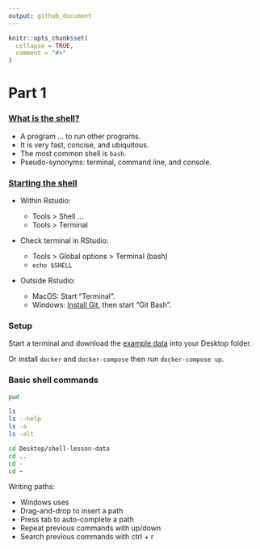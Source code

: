 ```yaml
---
output: github_document
---
```


```r
knitr::opts_chunk$set(
  collapse = TRUE,
  comment = "#>"
)
```

# Part 1

### [What is the shell?](https://happygitwithr.com/shell.html#what-is-the-shell)

* A program ... to run other programs.
* It is very fast, concise, and ubiquitous.
* The most common shell is `bash`.
* Pseudo-synonyms: terminal, command line, and console.

### [Starting the shell](https://happygitwithr.com/shell.html#starting-the-shell)

* Within Rstudio:

    * Tools > Shell ...
    * Tools > Terminal

* Check terminal in RStudio:

    * Tools > Global options > Terminal (bash)
    * `echo $SHELL`

* Outside Rstudio: 

    * MacOS: Start "Terminal".
    * Windows: [Install Git](https://happygitwithr.com/install-git.html), then
    start "Git Bash".

### Setup

Start a terminal and download the [example
data]("https://swcarpentry.github.io/shell-novice/data/shell-lesson-data.zip") into your Desktop folder.

Or install `docker` and `docker-compose` then run `docker-compose up`.

### Basic shell commands

```bash
pwd

ls
ls --help
ls -a
ls -alt

cd Desktop/shell-lesson-data
cd ..
cd -
cd ~
```

Writing paths:

* Windows uses \
* Drag-and-drop to insert a path
* Press tab to auto-complete a path
* Repeat previous commands with up/down
* Search previous commands with ctrl + r
